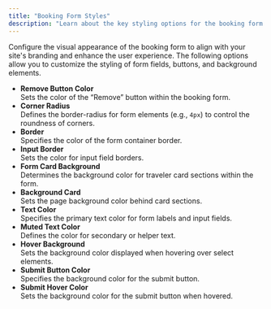 ```yaml
---
title: "Booking Form Styles"
description: "Learn about the key styling options for the booking form in the Travel Agent WordPress plugin."
---
```



Configure the visual appearance of the booking form to align with your site's branding and enhance the user experience. The following options allow you to customize the styling of form fields, buttons, and background elements.


- **Remove Button Color**  
  Sets the color of the “Remove” button within the booking form.
- **Corner Radius**  
  Defines the border-radius for form elements (e.g., `4px`) to control the roundness of corners.
- **Border**  
  Specifies the color of the form container border.
- **Input Border**  
  Sets the color for input field borders.
- **Form Card Background**  
  Determines the background color for traveler card sections within the form.
- **Background Card**  
  Sets the page background color behind card sections.
- **Text Color**  
  Specifies the primary text color for form labels and input fields.
- **Muted Text Color**  
  Defines the color for secondary or helper text.
- **Hover Background**  
  Sets the background color displayed when hovering over select elements.
- **Submit Button Color**  
  Specifies the background color for the submit button.
- **Submit Hover Color**  
  Sets the background color for the submit button when hovered.